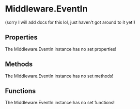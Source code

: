 [//]: # (This file was automatically compiled through the Generator luau code under this repository)
[//]: # (if you want to edit the documentation of discord-luau, please write changes)
[//]: # (to the discord-luau repository itself, we extract the comments from discord-luau and translate)
[//]: # (them into markdown files that Nextra can interpret!)

[//]: # (----- NEXTRA COMPONENTS IMPORT ----- )


[//]: # (----- DOCUMENT HEADER ----- )

# Middleware.EventIn

(sorry I will add docs for this lol, just haven't got around to it yet!)

[//]: # (----- DOCUMENT PROPERTIES ----- )

## Properties

The Middleware.EventIn instance has no set properties!

[//]: # (----- DOCUMENT METHODS ----- )

## Methods

The Middleware.EventIn instance has no set methods!

[//]: # (----- DOCUMENT FUNCTIONS ----- )

## Functions

The Middleware.EventIn instance has no set functions!

